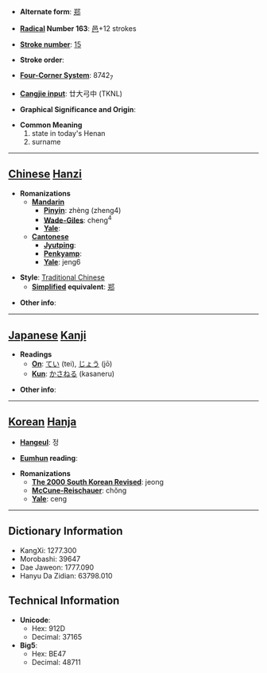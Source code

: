 * '''Alternate form''': [[郑]]

* '''[[Wiktionary:Chinese radical index| Radical]] Number 163''': [[Wiktionary:Chinese radical index 邑|邑]]+12 strokes

* '''[[Wiktionary:Chinese total strokes index|Stroke number]]''': [[Wiktionary:Chinese total strokes index 15|15]]

* '''Stroke order''': 

* '''[[Wiktionary:Chinese four corner index|Four-Corner System]]''': 8742<sub>7</sub>

* '''[[Wiktionary:Chinese Cangjie index|Cangjie input]]''': 廿大弓中 (TKNL)

* '''Graphical Significance and Origin''': 

* '''Common Meaning'''
*#state in today's Henan
*# surname


----

== [[Chinese]] [[Hanzi]] ==

* '''Romanizations'''
** '''[[Mandarin]]'''
*** '''[[Pinyin]]''': zhèng (zheng4)
*** '''[[Wade-Giles]]''': cheng<sup>4</sup>
*** '''[[Yale]]''': 
** '''[[Cantonese]]'''
*** '''[[Jyutping]]''':
*** '''[[Penkyamp]]''': 
*** '''[[Yale]]''': jeng6

* '''Style''': [[Traditional Chinese]] 
** '''[[Simplified Chinese|Simplified]] equivalent''': [[郑]]

* '''Other info''': 

----

== [[Japanese]] [[Kanji]] ==

* '''Readings'''
** '''[[On]]''': [[てい]] (tei), [[じょう]] (jō)
** '''[[Kun]]''': [[かさねる]] (kasaneru)

* '''Other info''':  

----

== [[Korean]] [[Hanja]] ==

* '''[[Hangeul]]''': 정

* '''[[Eumhun]] reading''': 

* '''Romanizations'''
** '''[[The 2000 South Korean Revised Romanization|The 2000 South Korean Revised]]''': jeong
** '''[[McCune-Reischauer]]''': chŏng
** '''[[Yale]]''': ceng

----

== Dictionary Information ==

* KangXi: 1277.300
* Morobashi: 39647
* Dae Jaweon: 1777.090
* Hanyu Da Zidian: 63798.010

== Technical Information ==

* '''Unicode''':
** Hex: 912D
** Decimal: 37165
* '''Big5''':
** Hex: BE47
** Decimal: 48711